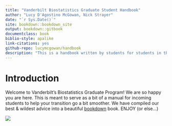 ```yaml
--- 
title: "Vanderbilt Biostatistics Graduate Student Handbook"
author: "Lucy D'Agostino McGowan, Nick Strayer"
date: "`r Sys.Date()`"
site: bookdown::bookdown_site
output: bookdown::gitbook
documentclass: book
biblio-style: apalike
link-citations: yes
github-repo: lucymcgowan/handbook
description: "This is a handbook written by students for students in the Vanderbilt Biostatistics program"
---
```


# Introduction

Welcome to Vanderbilt's Biostatistics Graduate Program! We are so happy you are here. This is meant to serve as a bit of a manual for incoming students to help your transition go a bit smoother. We have compiled our best & wildest advice into a beautiful [bookdown](https://bookdown.org/yihui/bookdown/) book. ENJOY (or else...)

![](http://imgs.xkcd.com/comics/manuals.png)

